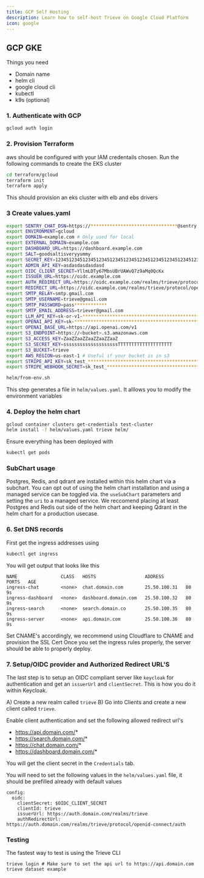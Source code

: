 ```yaml
---
title: GCP Self Hosting
description: Learn how to self-host Trieve on Google Cloud Platform
icon: google
---
```


## GCP GKE

Things you need

- Domain name
- helm cli
- google cloud cli
- kubectl
- k9s (optional)


### 1. Authenticate with GCP

```sh
gcloud auth login
```

### 2. Provision Terraform

aws should be configured with your IAM credentails chosen. Run the following commands to create the EKS cluster

```sh
cd terraform/gcloud
terraform init
terraform apply
```

This should provision an eks cluster with elb and ebs drivers

### 3 Create values.yaml

```sh
export SENTRY_CHAT_DSN=https://********************************@sentry.trieve.ai/6
export ENVIRONMENT=gcloud
export DOMAIN=example.com # Only used for local
export EXTERNAL_DOMAIN=example.com
export DASHBOARD_URL=https://dashboard.example.com
export SALT=goodsaltisveryyummy
export SECRET_KEY=1234512345123451234512345123451234512345123451234512345123451234512345123451234h
export ADMIN_API_KEY=asdasdasdasdasd
export OIDC_CLIENT_SECRET=YllmLDTy67MbsUBrUAWvQ7z9aMq0QcKx
export ISSUER_URL=https://oidc.example.com
export AUTH_REDIRECT_URL=https://oidc.example.com/realms/trieve/protocol/openid-connect/auth
export REDIRECT_URL=https://oidc.example.com/realms/trieve/protocol/openid-connect/auth
export SMTP_RELAY=smtp.gmail.com
export SMTP_USERNAME=trieve@gmail.com
export SMTP_PASSWORD=pass************
export SMTP_EMAIL_ADDRESS=triever@gmail.com
export LLM_API_KEY=sk-or-v1-**************************************************************** # Open Router API KEY
export OPENAI_API_KEY=sk-************************************************ # OPENAI API KEY
export OPENAI_BASE_URL=https://api.openai.com/v1
export S3_ENDPOINT=https://<bucket>.s3.amazonaws.com
export S3_ACCESS_KEY=ZaaZZaaZZaaZZaaZZaaZ
export S3_SECRET_KEY=ssssssssssssssssssssTTTTTTTTTTTTTTTTTTTT
export S3_BUCKET=trieve
export AWS_REGION=us-east-1 # Useful if your bucket is in s3
export STRIPE_API_KEY=sk_test_***************************************************************************************************
export STRIPE_WEBHOOK_SECRET=sk_test_***************************************************************************************************

helm/from-env.sh
```

This step generates a file in `helm/values.yaml`. It alllows you to modify the environment variables

### 4. Deploy the helm chart

```sh
gcloud container clusters get-credentials test-cluster
helm install -f helm/values.yaml trieve helm/
```

Ensure everything has been deployed with

```sh
kubectl get pods
```

### SubChart usage

Postgres, Redis, and qdrant are installed within this helm chart via a subchart. You can opt out of using the helm chart installation and using a managed service can be toggled via. the `useSubChart` parameters and setting the `uri` to a managed service. We reccomend placing at least Postgres and Redis out side of the helm chart and keeping Qdrant in the helm chart for a production usecase.

### 6. Set DNS records

First get the ingress addresses using

```sh
kubectl get ingress
```

You will get output that looks like this

```
NAME                CLASS   HOSTS                  ADDRESS        PORTS   AGE
ingress-chat        <none>  chat.domain.com        25.50.100.31   80      9s
ingress-dashboard   <none>  dashboard.domain.com   25.50.100.32   80      9s
ingress-search      <none>  search.domain.co       25.50.100.35   80      9s
ingress-server      <none>  api.domain.com         25.50.100.36   80      9s
```

Set CNAME's accordingly, we recommend using Cloudflare to CNAME and provision the SSL Cert
Once you set the ingress rules properly, the server should be able to properly deploy.

### 7. Setup/OIDC provider and Authorized Redirect URL'S

The last step is to setup an OIDC compliant server like `keycloak` for authentication and get an `issuerUrl` and `clientSecret`. This is how you do it within Keycloak.

A) Create a new realm called `trieve`
B) Go into Clients and create a new client called `trieve`.

Enable client authentication and set the following allowed redirect url's

- https://api.domain.com/*
- https://search.domain.com/*
- https://chat.domain.com/*
- https://dashboard.domain.com/*

You will get the client secret in the `Credentials` tab.

You will need to set the following values in the `helm/values.yaml` file, it should be prefilled already with default values

```
config:
  oidc:
    clientSecret: $OIDC_CLIENT_SECRET
    clientId: trieve
    issuerUrl: https://auth.domain.com/realms/trieve
    authRedirectUrl: https://auth.domain.com/realms/trieve/protocol/openid-connect/auth
```

### Testing

The fastest way to test is using the Trieve CLI

```
trieve login # Make sure to set the api url to https://api.domain.com
trieve dataset example
```
